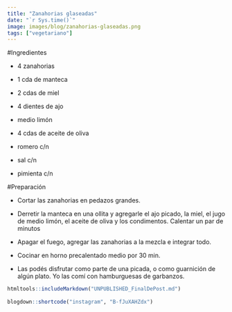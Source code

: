 ```yaml
---
title: "Zanahorias glaseadas"
date: "`r Sys.time()`"
image: images/blog/zanahorias-glaseadas.png
tags: ["vegetariano"]
---
```


#Ingredientes 

- 4 zanahorias

- 1 cda de manteca

- 2 cdas de miel

- 4 dientes de ajo

- medio limón

- 4 cdas de aceite de oliva

- romero c/n

- sal c/n

- pimienta c/n


#Preparación

- Cortar las zanahorias en pedazos grandes.

- Derretir la manteca en una ollita y agregarle el ajo picado, la miel, el jugo de medio limón, el aceite de oliva y los condimentos. Calentar un par de minutos

- Apagar el fuego, agregar las zanahorias a la mezcla e integrar todo.

- Cocinar en horno precalentado medio por 30 min.

- Las podés disfrutar como parte de una picada, o como guarnición de algún plato. Yo las comí con hamburguesas de garbanzos.


```r
htmltools::includeMarkdown("UNPUBLISHED_FinalDePost.md")
 
blogdown::shortcode("instagram", "B-fJuXAHZdx")

```

